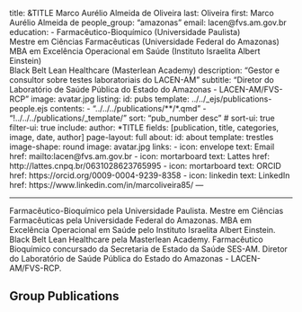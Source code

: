 title: &TITLE Marco Aurélio Almeida de Oliveira
last: Oliveira
first: Marco Aurélio Almeida de
people_group: "amazonas"
email: lacen@fvs.am.gov.br
education:
  - Farmacêutico-Bioquímico (Universidade Paulista) <br> Mestre em Ciências Farmacêuticas (Universidade Federal do Amazonas) <br> MBA em Excelência Operacional em Saúde (Instituto Israelita Albert Einstein) <br> Black Belt Lean Healthcare (Masterlean Academy)
description: "Gestor e consultor sobre testes laboratoriais do LACEN-AM"
subtitle: "Diretor do Laboratório de Saúde Pública do Estado do Amazonas - LACEN-AM/FVS-RCP"
image: avatar.jpg
listing:
  id: pubs
  template: ../../_ejs/publications-people.ejs
  contents:
    - "../../../publications/**/*.qmd"
    - "!../../../publications/_template/"
  sort: "pub_number desc"
  # sort-ui: true
  filter-ui: true
  include:
    author: *TITLE
  fields: [publication, title, categories, image, date, author]
page-layout: full
about:
  id: about
  template: trestles
  image-shape: round
  image: avatar.jpg
  links:
    - icon: envelope
      text: Email
      href: mailto:lacen@fvs.am.gov.br
    - icon: mortarboard
      text: Lattes
      href: http://lattes.cnpq.br/0631028623765995
    - icon: mortarboard
      text: ORCID
      href: https://orcid.org/0009-0004-9239-8358
    - icon: linkedin
      text: LinkedIn
      href: https://www.linkedin.com/in/marcoliveira85/
---

<hr>


:::{#about}

Farmacêutico-Bioquímico pela Universidade Paulista. Mestre em Ciências Farmacêuticas pela Universidade Federal do Amazonas. MBA em Excelência Operacional em Saúde pelo Instituto Israelita Albert Einstein. Black Belt Lean Healthcare pela Masterlean Academy. Farmacêutico Bioquímico concursado da Secretaria de Estado da Saúde SES-AM. Diretor do Laboratório de Saúde Pública do Estado do Amazonas - LACEN-AM/FVS-RCP.

:::
## Group Publications

:::{#pubs}
:::
